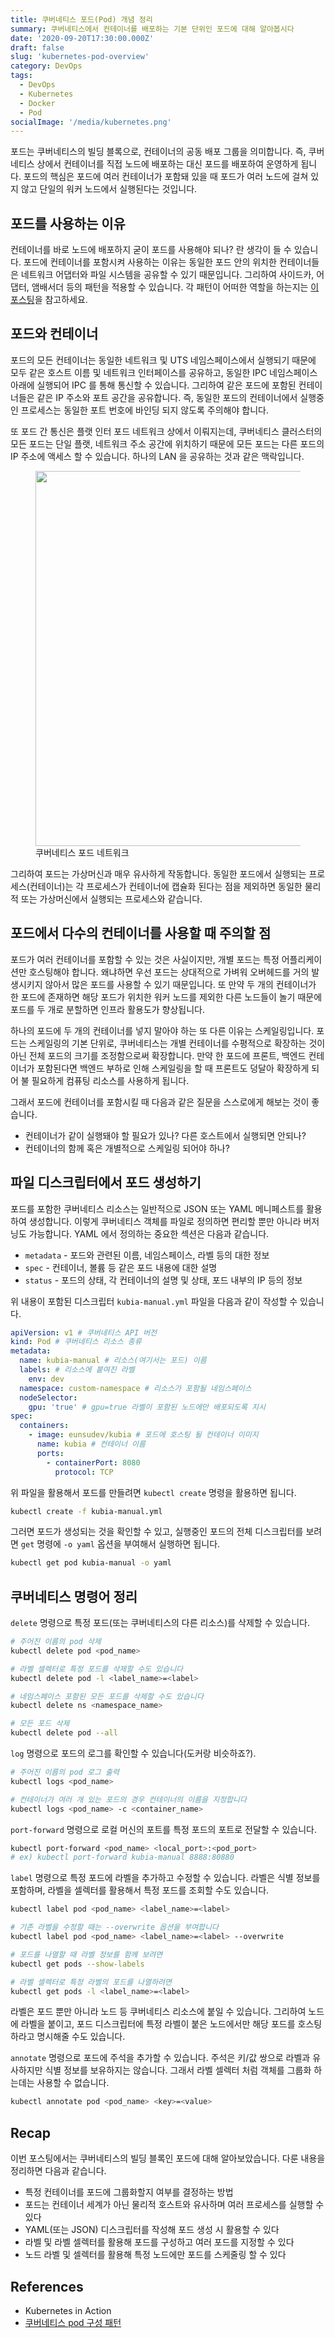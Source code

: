 ```yaml
---
title: 쿠버네티스 포드(Pod) 개념 정리
summary: 쿠버네티스에서 컨테이너를 배포하는 기본 단위인 포드에 대해 알아봅시다
date: '2020-09-20T17:30:00.000Z'
draft: false
slug: 'kubernetes-pod-overview'
category: DevOps
tags:
  - DevOps
  - Kubernetes
  - Docker
  - Pod
socialImage: '/media/kubernetes.png'
---
```


포드는 쿠버네티스의 빌딩 블록으로, 컨테이너의 공동 배포 그룹을 의미합니다. 즉, 쿠버네티스 상에서 컨테이너를 직접 노드에 배포하는 대신 포드를 배포하여 운영하게 됩니다. 포드의 핵심은 포드에 여러 컨테이너가 포함돼 있을 때 포드가 여러 노드에 걸쳐 있지 않고 단일의 워커 노드에서 실행된다는 것입니다.

## 포드를 사용하는 이유

컨테이너를 바로 노드에 배포하지 굳이 포드를 사용해야 되나? 란 생각이 들 수 있습니다. 포드에 컨테이너를 포함시켜 사용하는 이유는 동일한 포드 안의 위치한 컨테이너들은 네트워크 어댑터와 파일 시스템을 공유할 수 있기 때문입니다. 그리하여 사이드카, 어댑터, 앰배서더 등의 패턴을 적용할 수 있습니다. 각 패턴이 어떠한 역할을 하는지는 [이 포스팅](https://arisu1000.tistory.com/27863)을 참고하세요.

## 포드와 컨테이너

포드의 모든 컨테이너는 동일한 네트워크 및 UTS 네임스페이스에서 실행되기 때문에 모두 같은 호스트 이름 및 네트워크 인터페이스를 공유하고, 동일한 IPC 네임스페이스 아래에 실행되어 IPC 를 통해 통신할 수 있습니다. 그리하여 같은 포드에 포함된 컨테이너들은 같은 IP 주소와 포트 공간을 공유합니다. 즉, 동일한 포드의 컨테이너에서 실행중인 프로세스는 동일한 포트 번호에 바인딩 되지 않도록 주의해야 합니다.

또 포드 간 통신은 플랫 인터 포드 네트워크 상에서 이뤄지는데, 쿠버네티스 클러스터의 모든 포드는 단일 플랫, 네트워크 주소 공간에 위치하기 때문에 모든 포드는 다른 포드의 IP 주소에 액세스 할 수 있습니다. 하나의 LAN 을 공유하는 것과 같은 맥락입니다.

<figure>
  <img src="/media/kubernetes_pod/pod.jpg" alt="" width="600" />
  <figcaption style={{ color: 'grey' }}>쿠버네티스 포드 네트워크</figcaption>
</figure>

그리하여 포드는 가상머신과 매우 유사하게 작동합니다. 동일한 포드에서 실행되는 프로세스(컨테이너)는 각 프로세스가 컨테이너에 캡슐화 된다는 점을 제외하면 동일한 물리적 또는 가상머신에서 실행되는 프로세스와 같습니다.

## 포드에서 다수의 컨테이너를 사용할 때 주의할 점

포드가 여러 컨테이너를 포함할 수 있는 것은 사실이지만, 개별 포드는 특정 어플리케이션만 호스팅해야 합니다. 왜냐하면 우선 포드는 상대적으로 가벼워 오버헤드를 거의 발생시키지 않아서 많은 포드를 사용할 수 있기 때문입니다. 또 만약 두 개의 컨테이너가 한 포드에 존재하면 해당 포드가 위치한 워커 노드를 제외한 다른 노드들이 놀기 때문에 포드를 두 개로 분할하면 인프라 활용도가 향상됩니다.

하나의 포드에 두 개의 컨테이너를 넣지 말아야 하는 또 다른 이유는 스케일링입니다. 포드는 스케일링의 기본 단위로, 쿠버네티스는 개별 컨테이너를 수평적으로 확장하는 것이 아닌 전체 포드의 크기를 조정함으로써 확장합니다. 만약 한 포드에 프론트, 백엔드 컨테이너가 포함된다면 백엔드 부하로 인해 스케일링을 할 때 프론트도 덩달아 확장하게 되어 불 필요하게 컴퓨팅 리소스를 사용하게 됩니다.

그래서 포드에 컨테이너를 포함시킬 때 다음과 같은 질문을 스스로에게 해보는 것이 좋습니다.

- 컨테이너가 같이 실행돼야 할 필요가 있나? 다른 호스트에서 실행되면 안되나?
- 컨테이너의 함께 혹은 개별적으로 스케일링 되어야 하나?

## 파일 디스크립터에서 포드 생성하기

포드를 포함한 쿠버네티스 리소스는 일반적으로 JSON 또는 YAML 메니페스트를 활용하여 생성합니다. 이렇게 쿠버네티스 객체를 파일로 정의하면 편리할 뿐만 아니라 버저닝도 가능합니다. YAML 에서 정의하는 중요한 섹션은 다음과 같습니다.

- `metadata` - 포드와 관련된 이름, 네임스페이스, 라벨 등의 대한 정보
- `spec` - 컨테이너, 볼륨 등 같은 포드 내용에 대한 설명
- `status` - 포드의 상태, 각 컨테이너의 설명 및 상태, 포드 내부의 IP 등의 정보

위 내용이 포함된 디스크립터 `kubia-manual.yml` 파일을 다음과 같이 작성할 수 있습니다.

```yaml
apiVersion: v1 # 쿠버네티스 API 버전
kind: Pod # 쿠버네티스 리소스 종류
metadata:
  name: kubia-manual # 리소스(여기서는 포드) 이름
  labels: # 리소스에 붙여진 라벨
    env: dev
  namespace: custom-namespace # 리소스가 포함될 네임스페이스
  nodeSelector:
    gpu: 'true' # gpu=true 라벨이 포함된 노드에만 배포되도록 지시
spec:
  containers:
    - image: eunsudev/kubia # 포드에 호스팅 될 컨테이너 이미지
      name: kubia # 컨테이너 이름
      ports:
        - containerPort: 8080
          protocol: TCP
```

위 파일을 활용해서 포드를 만들려면 `kubectl create` 명령을 활용하면 됩니다.

```bash
kubectl create -f kubia-manual.yml
```

그러면 포드가 생성되는 것을 확인할 수 있고, 실행중인 포드의 전체 디스크립터를 보려면 `get` 명령에 `-o yaml` 옵션을 부여해서 실행하면 됩니다.

```bash
kubectl get pod kubia-manual -o yaml
```

## 쿠버네티스 명령어 정리

`delete` 명령으로 특정 포드(또는 쿠버네티스의 다른 리소스)를 삭제할 수 있습니다.

```bash
# 주어진 이름의 pod 삭제
kubectl delete pod <pod_name>

# 라벨 셀렉터로 특정 포드를 삭제할 수도 있습니다
kubectl delete pod -l <label_name>=<label>

# 네임스페이스 포함된 모든 포드를 삭제할 수도 있습니다
kubectl delete ns <namespace_name>

# 모든 포드 삭제
kubectl delete pod --all
```

`log` 명령으로 포드의 로그를 확인할 수 있습니다(도커랑 비슷하죠?).

```bash
# 주어진 이름의 pod 로그 출력
kubectl logs <pod_name>

# 컨테이너가 여러 개 있는 포드의 경우 컨테이너의 이름을 지정합니다
kubectl logs <pod_name> -c <container_name>
```

`port-forward` 명령으로 로컬 머신의 포트를 특정 포드의 포트로 전달할 수 있습니다.

```bash
kubectl port-forward <pod_name> <local_port>:<pod_port>
# ex) kubectl port-forward kubia-manual 8888:80880
```

`label` 명령으로 특정 포드에 라벨을 추가하고 수정할 수 있습니다. 라벨은 식별 정보를 포함하며, 라벨을 셀렉터를 활용해서 특정 포드를 조회할 수도 있습니다.

```bash
kubectl label pod <pod_name> <label_name>=<label>

# 기존 라벨을 수정할 때는 --overwrite 옵션을 부여합니다
kubectl label pod <pod_name> <label_name>=<label> --overwrite

# 포드를 나열할 때 라벨 정보를 함께 보려면
kubectl get pods --show-labels

# 라벨 셀렉터로 특정 라벨의 포드를 나열하려면
kubectl get pods -l <label_name>=<label>
```

라벨은 포드 뿐만 아니라 노드 등 쿠버네티스 리소스에 붙일 수 있습니다. 그리하여 노드에 라벨을 붙이고, 포드 디스크립터에 특정 라벨이 붙은 노드에서만 해당 포드를 호스팅하라고 명시해줄 수도 있습니다.

`annotate` 명령으로 포드에 주석을 추가할 수 있습니다. 주석은 키/값 쌍으로 라벨과 유사하지만 식별 정보를 보유하지는 않습니다. 그래서 라벨 셀렉터 처럼 객체를 그룹화 하는데는 사용할 수 없습니다.

```bash
kubectl annotate pod <pod_name> <key>=<value>
```

## Recap

이번 포스팅에서는 쿠버네티스의 빌딩 블록인 포드에 대해 알아보았습니다. 다룬 내용을 정리하면 다음과 같습니다.

- 특정 컨테이너를 포드에 그룹화할지 여부를 결정하는 방법
- 포드는 컨테이너 세계가 아닌 물리적 호스트와 유사하며 여러 프로세스를 실행할 수 있다
- YAML(또는 JSON) 디스크립터를 작성해 포드 생성 시 활용할 수 있다
- 라벨 및 라벨 셀렉터를 활용해 포드를 구성하고 여러 포드를 지정할 수 있다
- 노드 라벨 및 셀렉터를 활용해 특정 노드에만 포드를 스케줄링 할 수 있다

## References

- Kubernetes in Action
- [쿠버네티스 pod 구성 패턴](https://arisu1000.tistory.com/27863)
